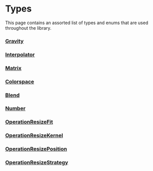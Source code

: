 # Types

This page contains an assorted list of types and enums that are used throughout the library.

### [Gravity](/storage-image-processing-api/types/gravity)

### [Interpolator](/storage-image-processing-api/types/interpolator)

### [Matrix](/storage-image-processing-api/types/matrix)

### [Colorspace](/storage-image-processing-api/types/colorspace)

### [Blend](/storage-image-processing-api/types/blend)

### [Number](/storage-image-processing-api/types/number)

### [OperationResizeFit](/storage-image-processing-api/types/operationResizeFit)

### [OperationResizeKernel](/storage-image-processing-api/types/operationResizeKernel)

### [OperationResizePosition](/storage-image-processing-api/types/operationResizePosition)

### [OperationResizeStrategy](/storage-image-processing-api/types/operationResizeStrategy)
